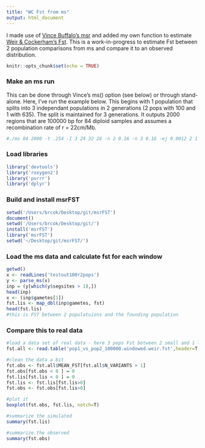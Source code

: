 ```yaml
---
title: "WC Fst from ms"
output: html_document
---
```

I made use of [Vince Buffalo's msr](https://github.com/vsbuffalo/msr) and added my own function to estimate [Weir & Cockerham’s Fst](http://journals.plos.org/plosone/article?id=10.1371/journal.pone.0135368). This is a work-in-progress to estimate Fst between 2 population comparisons from ms and compare it to an observed distribution. 




```r
knitr::opts_chunk$set(echo = TRUE)
```

### Make an ms run
This can be done through Vince's ms() option (see below) or through stand-alone. Here, I've run the example below. This begins with 1 population that splits into 3 independant populations in 2 generations (2 pops with 100 and 1 with 635). The split is maintained for 3 generations. It outputs 2000 regions that are 100000 bp for 84 diploid samples and assumes a recombination rate of r = 22cm/Mb. 

```sh
#./ms 84 2000 -t .254 -I 3 24 32 28 -n 2 0.16 -n 3 0.16 -ej 0.0012 2 1 -ej 0.0012 3 1 -r 56 100000 > testout100r2pops
```


### Load libraries

```r
library('devtools')
library('roxygen2')
library('purrr')
library('dplyr')
```
### Build and install msrFST
```r
setwd('/Users/brcok/Desktop/git/msrFST')
document()
setwd('/Users/brcok/Desktop/git/')
install('msrFST')
library('msrFST')
setwd('~/Desktop/git/msrFST/')
```

### Load the ms data and calculate fst for each window 
```r
getwd()
x <- readLines('testout100r2pops')
y <- parse_ms(x)
inp = (y[which(y$segsites > 1),])
head(inp)
x <- (inp$gametes[1])
fst.lis <- map_dbl(inp$gametes, fst)
head(fst.lis)
#this is FST between 2 populatuions and the founding population 
```

### Compare this to real data 
```r
#load a data set of real data - here 3 pops Fst between 2 small and 1 large mai 
fst.all <- read.table('pop1_vs_pop2_100000.windowed.weir.fst',header=T,colClasses = c('character', 'numeric', 'numeric', 'numeric', 'numeric', 'numeric'))

#clean the data a bit
fst.obs <- fst.all$MEAN_FST[fst.all$N_VARIANTS > 1]
fst.obs[fst.obs < 0 ] = 0
fst.lis[fst.lis < 0 ] = 0
fst.lis <- fst.lis[fst.lis>0]
fst.obs <- fst.obs[fst.lis>0]

#plot it
boxplot(fst.obs, fst.lis, notch=T)

#summarize the simulated
summary(fst.lis)

#summarize the observed
summary(fst.obs)

```






